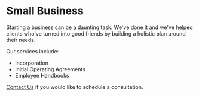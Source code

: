 
<PubilcLayout>

<Seo title="Small Business" />

# Small Business

Starting a business can be a daunting task. We've done it and we've helped
clients who've turned into good friends by building a holistic plan around
their needs.

Our services include:

* Incorporation
* Initial Operating Agreements
* Employee Handbooks

[Contact Us](/contact) if you would like to schedule a consultation.

</PubilcLayout>
